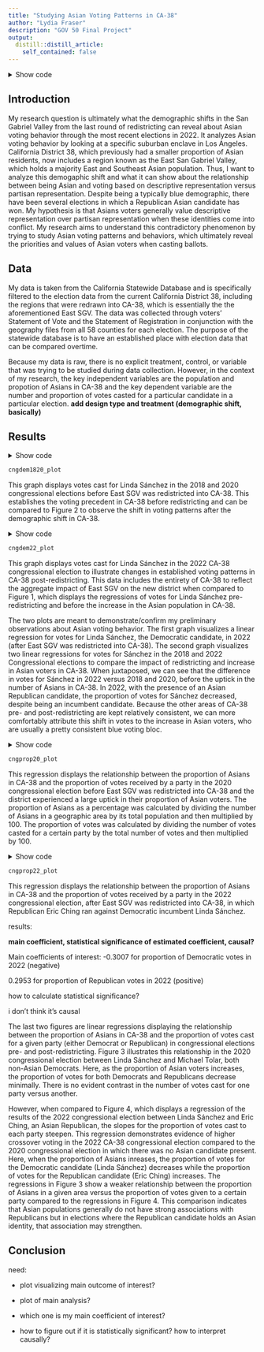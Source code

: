 ```yaml
---
title: "Studying Asian Voting Patterns in CA-38"
author: "Lydia Fraser"
description: "GOV 50 Final Project"
output:
  distill::distill_article:
    self_contained: false
---
```


<details><summary>Show code</summary>

```r
knitr::opts_chunk$set(error = TRUE)
library(tidyverse)
library(dplyr)
library(ggplot2)
library(broom)
library(modelsummary)
library(knitr)
library(kableExtra)
```

</details>

## Introduction

My research question is ultimately what the demographic shifts in the San Gabriel Valley from the last round of redistricting can reveal about Asian voting behavior through the most recent elections in 2022. It analyzes Asian voting behavior by looking at a specific suburban enclave in Los Angeles. California District 38, which previously had a smaller proportion of Asian residents, now includes a region known as the East San Gabriel Valley, which holds a majority East and Southeast Asian population. Thus, I want to analyze this demogaphic shift and what it can show about the relationship between being Asian and voting based on descriptive representation versus partisan representation. Despite being a typically blue demographic, there have been several elections in which a Republican Asian candidate has won. My hypothesis is that Asians voters generally value descriptive representation over partisan representation when these identities come into conflict. My research aims to understand this contradictory phenomenon by trying to study Asian voting patterns and behaviors, which ultimately reveal the priorities and values of Asian voters when casting ballots.

## Data

My data is taken from the California Statewide Database and is specifically filtered to the election data from the current California District 38, including the regions that were redrawn into CA-38, which is essentially the the aforementioned East SGV. The data was collected through voters' Statement of Vote and the Statement of Registration in conjunction with the geography files from all 58 counties for each election. The purpose of the statewide database is to have an established place with election data that can be compared overtime.

Because my data is raw, there is no explicit treatment, control, or variable that was trying to be studied during data collection. However, in the context of my research, the key independent variables are the population and propotion of Asians in CA-38 and the key dependent variable are the number and proportion of votes casted for a particular candidate in a particular election. **add design type and treatment (demographic shift, basically)**

## Results

<details><summary>Show code</summary>

```r
votes <- read_csv("tract.csv")

cngdem1820 <- votes |>
  filter(cd_2010 == "38")
cngdem1820

linda18_table <- lm(CNGDEM01_18 ~ pop, data = cngdem1820)
linda20_table <- lm(CNGDEM01_20 ~ pop, data = cngdem1820)

linda18_table |>
  broom::tidy() |>
  select(term, estimate) |>
  knitr::kable(digits = 3) |>
  kable_styling() |>
  add_header_above(c("Votes for Linda Sánchez in 2018 Regression Values" = 2))

linda20_table |>
  broom::tidy() |>
  select(term, estimate) |>
  knitr::kable(digits = 3) |>
  kable_styling() |>
  add_header_above(c("Votes for Linda Sánchez in 2020 Regression Values" = 2))

cngdem1820_plot <- ggplot(
  cngdem1820, mapping = aes(x = pop)) + geom_point(aes(y = CNGDEM01_18, color = "2018")) + geom_smooth(aes(y = CNGDEM01_18), method = "lm", color = "purple") + geom_point(aes(y = CNGDEM01_20, color = "2020")) + geom_smooth(aes(y = CNGDEM01_20), method = "lm", color = "green")  + labs(
    x = "Population", y = "Number of Votes", 
    title = "Fig. 1. 2018 vs. 2020 Congressional Votes for Linda Sánchez Regression"
    ) + scale_color_manual(name = "CNG Election", values = c("2018" = "purple", "2020" = "green"), labels = c("2018", "2020")
)
```

</details>

```r
cngdem1820_plot
```

This graph displays votes cast for Linda Sánchez in the 2018 and 2020 congressional elections before East SGV was redistricted into CA-38. This establishes the voting precedent in CA-38 before redistricting and can be compared to Figure 2 to observe the shift in voting patterns after the demographic shift in CA-38.

<details><summary>Show code</summary>

```r
cngdem22 <- votes |>
  filter(cd_2020 == "38")
cngdem22
 
linda22_table <- lm(CNGDEM01_22 ~ pop, data = cngdem22)

linda22_table |>
  broom::tidy() |>
  select(term, estimate) |>
  knitr::kable(digits = 3) |>
  kable_styling() |>
  add_header_above(c("Votes for Linda Sánchez in 2022 Regression Values" = 2))

cngdem22_plot <- ggplot(cngdem22, mapping = aes(x = pop, y = CNGDEM01_22)) + geom_point() + geom_smooth(method = "lm") + scale_y_continuous(limits = c(0, 2500)) + labs(
  x = "Population", y = "Number of Votes", 
  title = "Fig. 2. 2022 Congressional Votes for Linda Sánchez Regression"
  )
```

</details>

```r
cngdem22_plot
```

This graph displays votes cast for Linda Sánchez in the 2022 CA-38 congressional election to illustrate changes in established voting patterns in CA-38 post-redistricting. This data includes the entirety of CA-38 to reflect the aggregate impact of East SGV on the new district when compared to Figure 1, which displays the regressions of votes for Linda Sánchez pre-redistricting and before the increase in the Asian population in CA-38.

The two plots are meant to demonstrate/confirm my preliminary observations about Asian voting behavior. The first graph visualizes a linear regression for votes for Linda Sánchez, the Democratic candidate, in 2022 (after East SGV was redistricted into CA-38). The second graph visualizes two linear regressions for votes for Sánchez in the 2018 and 2022 Congressional elections to compare the impact of redistricting and increase in Asian voters in CA-38. When juxtaposed, we can see that the difference in votes for Sánchez in 2022 versus 2018 and 2020, before the uptick in the number of Asians in CA-38. In 2022, with the presence of an Asian Republican candidate, the proportion of votes for Sánchez decreased, despite being an incumbent candidate. Because the other areas of CA-38 pre- and post-redistricting are kept relatively consistent, we can more comfortably attribute this shift in votes to the increase in Asian voters, who are usually a pretty consistent blue voting bloc.

<details><summary>Show code</summary>

```r
cngprop20 <- votes |>
  filter(cd_2010 == "38") |>
  mutate(prop_asians = (pop_asian / pop) * 100) |>
  mutate(prop_dem20 = (CNGDEM01_20 / TOTVOTE_20) * 100) |>
  mutate(prop_rep20 = (CNGREP01_20 / TOTVOTE_20) * 100)
cngprop20

cngdem20_table <- lm(prop_dem20 ~ prop_asians, data = cngprop20)
cngrep20_table <- lm(prop_rep20 ~ prop_asians, data = cngprop20)

cngdem20_table |>
  broom::tidy() |>
  select(term, estimate) |>
  knitr::kable(digits = 3) |>
  kable_styling() |>
  add_header_above(c("Democrat Regression Values" = 2))

cngrep20_table |>
  broom::tidy() |>
  select(term, estimate) |>
  knitr::kable(digits = 3) |>
  kable_styling() |>
  add_header_above(c("Republican Regression Values" = 2))

cngprop20_plot <- ggplot(
  cngprop20, mapping = aes(x = prop_asians)) + geom_point(aes(y = prop_dem20, color = "Democratic Votes")) + geom_smooth(aes(y = prop_dem20), method = "lm", color = "blue") + geom_point(aes(y = prop_rep20, color = "Republican Votes")) + geom_smooth(aes(y = prop_rep20), method = "lm", color = "red")  + scale_y_continuous(limits = c(0, 80)) + scale_x_continuous(limits = c(0, 80)) + labs(
    x = "Proportion of Asians as a Percentage", y = "Proportion of Votes as a Percentage",
    title = "Fig. 3. 2020 Congressional Election and Proportion of Asians in CA-38 Regression (Pre-Redistricting)",
 ) + scale_color_manual(name = "Proportion of Party Votes", values = c("Democratic Votes" = "blue", "Republican Votes" = "red"), labels = c("Democratic Votes", "Republican Votes")
)
```

</details>

```r
cngprop20_plot
```

This regression displays the relationship between the proportion of Asians in CA-38 and the proportion of votes received by a party in the 2020 congressional election before East SGV was redistricted into CA-38 and the district experienced a large uptick in their proportion of Asian voters. The proportion of Asians as a percentage was calculated by dividing the number of Asians in a geographic area by its total population and then multiplied by 100. The proportion of votes was calculated by dividing the number of votes casted for a certain party by the total number of votes and then multiplied by 100.

<details><summary>Show code</summary>

```r
cngprop22 <- votes |>
  filter(cd_2020 == "38") |>
  mutate(prop_asians = (pop_asian / pop) * 100) |>
  mutate(prop_dem22 = (CNGDEM01_22 / TOTVOTE_22) * 100) |>
  mutate(prop_rep22 = (CNGREP01_22 / TOTVOTE_22) * 100)
cngprop22

cngdem22_table <- lm(prop_dem22 ~ prop_asians, data = cngprop22)
cngrep22_table <- lm(prop_rep22 ~ prop_asians, data = cngprop22)

summary_cngdem22 <- summary(cngdem22_table)
intercept_p_value <- summary_cngdem22$coefficients["(Intercept)", "Pr(>|t|)"]
coefficients_p_values <- summary_cngdem22$coefficients[, "Pr(>|t|)"]
cat("Intercept p-value:", intercept_p_value, "\n")
cat("Coefficients p-values:\n")
print(coefficients_p_values)

cngdem22_table |>
  broom::tidy() |>
  select(term, estimate) |>
  knitr::kable(digits = 3) |>
  kable_styling() |>
  add_header_above(c("Democrat Regression Values" = 2))

cngrep22_table |>
  broom::tidy() |>
  select(term, estimate) |>
  knitr::kable(digits = 3) |>
  kable_styling() |>
  add_header_above(c("Republican Regression Values" = 2))

cngprop22_plot <- ggplot(cngprop22, mapping = aes(x = prop_asians)) + geom_point(aes(y = prop_dem22, color = "Democratic Votes")) + geom_smooth(aes(y = prop_dem22), method = "lm", color = "blue") + geom_point(aes(y = prop_rep22, color = "Republican Votes")) + geom_smooth(aes(y = prop_rep22), method = "lm", color = "red")  + labs(
  x = "Proportion of Asians as a Percentage", y = "Proportion of Votes as a Percentage", 
  title = "Fig. 4. 2022 Congressional Election and Proportion of Asians in CA-38 Regression (Post-Redistricting)"
  ) +  scale_color_manual(name = "Proportion of Party Votes", values = c("Democratic Votes" = "blue", "Republican Votes" = "red"), labels = c("Democratic Votes", "Republican Votes"))

```

</details>

```r
cngprop22_plot
```

This regression displays the relationship between the proportion of Asians in CA-38 and the proportion of votes received by a party in the 2022 congressional election, after East SGV was redistricted into CA-38, in which Republican Eric Ching ran against Democratic incumbent Linda Sánchez.

results:

**main coefficient, statistical significance of estimated coefficient, causal?**

Main coefficients of interest: -0.3007 for proportion of Democratic votes in 2022 (negative)

0.2953 for proportion of Republican votes in 2022 (positive)

how to calculate statistical significance?

i don't think it's causal

The last two figures are linear regressions displaying the relationship between the proportion of Asians in CA-38 and the proportion of votes cast for a given party (either Democrat or Republican) in congressional elections pre- and post-redistricting. Figure 3 illustrates this relationship in the 2020 congressional election between Linda Sánchez and Michael Tolar, both non-Asian Democrats. Here, as the proportion of Asian voters increases, the proportion of votes for both Democrats and Republicans decrease minimally. There is no evident contrast in the number of votes cast for one party versus another.

However, when compared to Figure 4, which displays a regression of the results of the 2022 congressional election between Linda Sánchez and Eric Ching, an Asian Republican, the slopes for the proportion of votes cast to each party steepen. This regression demonstrates evidence of higher crossover voting in the 2022 CA-38 congressional election compared to the 2020 congressional election in which there was no Asian candidate present. Here, when the proportion of Asians inreases, the proportion of votes for the Democratic candidate (Linda Sánchez) decreases while the proportion of votes for the Republican candidate (Eric Ching) increases. The regressions in Figure 3 show a weaker relationship between the proportion of Asians in a given area versus the proportion of votes given to a certain party compared to the regressions in Figure 4. This comparison indicates that Asian populations generally do not have strong associations with Republicans but in elections where the Republican candidate holds an Asian identity, that association may strengthen.

## Conclusion

need:

-   plot visualizing main outcome of interest?

-   plot of main analysis?

-   which one is my main coefficient of interest?

-   how to figure out if it is statistically significant? how to interpret causally?
